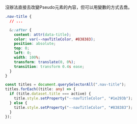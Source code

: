 沒辦法直接去改變Pseudo元素的內容，但可以用變數的方式去喬。

```css {6} filename="something.scss"
.nav-title {
  // ...

  &::after {
    content: attr(data-title);
    color: var(--navTitleColor, #838383);
    position: absolute;
    top: 0;
    left: 0;
    width: 100%;
    transform: translate(0, 0%);
    transition: transform 0.4s ease;
  }
}
```

```typescript {4, 6} filename="something.ts"
const titles = document.querySelectorAll(".nav-title");
titles.forEach((title: any) => {
  if (title.dataset.title === active) {
    title.style.setProperty("--navTitleColor", "#1e293b");
  } else {
    title.style.setProperty("--navTitleColor", "#838383");
  }
});
```

